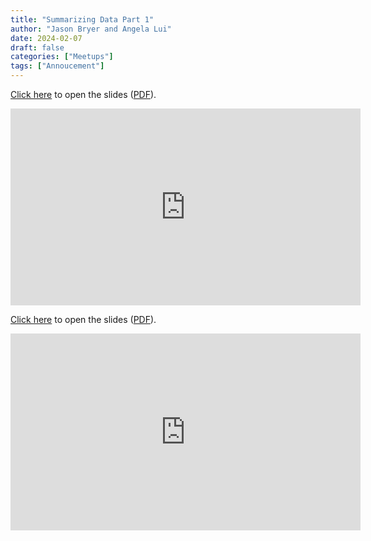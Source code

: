 ```yaml
---
title: "Summarizing Data Part 1"
author: "Jason Bryer and Angela Lui"
date: 2024-02-07
draft: false
categories: ["Meetups"]
tags: ["Annoucement"]
---
```



[Click here](/slides/02-Summarizing_Data1.html#1) to open the slides ([PDF](/slides/02-Summarizing_Data1.pdf)).

<iframe width="560" height="315" src="https://www.youtube.com/embed/CPx8N2laLz4" title="YouTube video player" frameborder="0" allow="accelerometer; autoplay; clipboard-write; encrypted-media; gyroscope; picture-in-picture" allowfullscreen></iframe>

<!--more-->

[Click here](/slides/02-Summarizing_Data1.html#1) to open the slides ([PDF](/slides/02-Summarizing_Data1.pdf)).

<iframe width="560" height="315" src="https://www.youtube.com/embed/CPx8N2laLz4" title="YouTube video player" frameborder="0" allow="accelerometer; autoplay; clipboard-write; encrypted-media; gyroscope; picture-in-picture" allowfullscreen></iframe>



